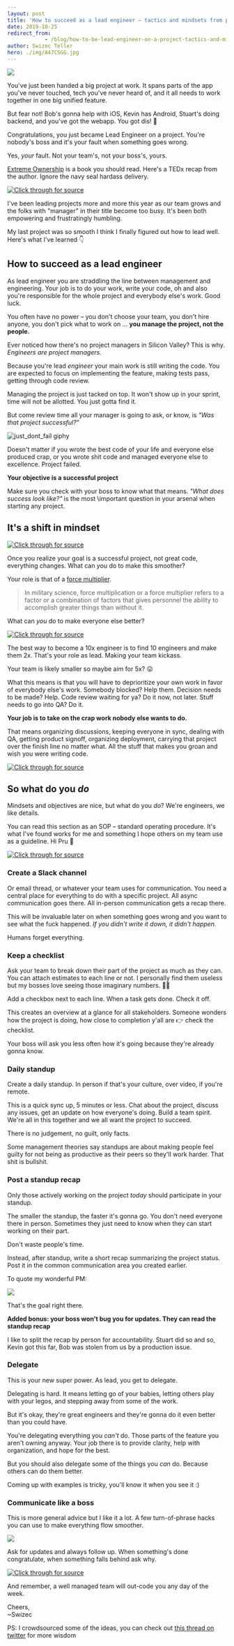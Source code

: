 ```yaml
---
layout: post
title: 'How to succeed as a lead engineer – tactics and mindsets from practice'
date: 2019-10-25
redirect_from: 
            - /blog/how-to-be-lead-engineer-on-a-project-tactics-and-mindsets-from-practice/swizec/9222
author: Swizec Teller
hero: ./img/A47CSGG.jpg
---
```

![](./img/A47CSGG.jpg)



You've just been handed a big project at work. It spans parts of the app you've never touched, tech you've never heard of, and it all needs to work together in one big unified feature.



But fear not! Bob's gonna help with iOS, Kevin has Android, Stuart's doing backend, and you've got the webapp. You got dis! 💪



Congratulations, you just became Lead Engineer on a project. You're nobody's boss and it's your fault when something goes wrong.



Yes, _your_ fault. Not your team's, not your boss's, yours.



[Extreme Ownership](https://echelonfront.com/extreme-ownership/) is a book you should read. Here's a TEDx recap from the author. Ignore the navy seal hardass delivery.





[![Click through for source](./img/techletter.app-screenshot-1572027740130.png)](https://www.youtube.com/watch?v=ljqra3BcqWM)





I've been leading projects more and more this year as our team grows and the folks with "manager" in their title become too busy. It's been both empowering and frustratingly humbling.



My last project was so smooth I think I finally figured out how to lead well. Here's what I've learned 👇



## How to succeed as a lead engineer



As lead engineer you are straddling the line between management and engineering. Your job is to do your work, write your code, oh and also you're responsible for the whole project and everybody else's work. Good luck.



You often have no power – you don't choose your team, you don't hire anyone, you don't pick what to work on ... **you manage the project, not the people.**



Ever noticed how there's no project managers in Silicon Valley? This is why. _Engineers are project managers._



Because you're lead _engineer_ your main work is still writing the code. You are expected to focus on implementing the feature, making tests pass, getting through code review.



Managing the project is just tacked on top. It won't show up in your sprint, time will not be allotted. You just gotta find it.



But come review time all your manager is going to ask, or know, is _"Was that project successful?"_



![just_dont_fail giphy](./img/media-8OSf1vXgE3M1h3dlOG-giphy-downsized-medium.gif)



Doesn't matter if you wrote the best code of your life and everyone else produced crap, or you wrote shit code and managed everyone else to excellence. Project failed.



**Your objective is a successful project**



Make sure you check with your boss to know what that means. _"What does success look like?"_ is the most \\important question in your arsenal when starting any project.



## It's a shift in mindset





[![Click through for source](./img/techletter.app-screenshot-1572027737150.png)](https://twitter.com/vranac/status/1187784205952045056)





Once you realize your goal is a successful project, not great code, everything changes. What can _you_ do to make this smoother?



Your role is that of a [force multiplier](https://en.wikipedia.org/wiki/Force_multiplication).



> In military science, force multiplication or a force multiplier refers to a factor or a combination of factors that gives personnel the ability to accomplish greater things than without it.



What can _you_ do to make everyone else better?





[![Click through for source](./img/techletter.app-screenshot-1572027737202.png)](https://twitter.com/Swizec/status/1177311199655915520)





The best way to become a 10x engineer is to find 10 engineers and make them 2x. That's your role as lead. Making your team kickass.



Your team is likely smaller so maybe aim for 5x? 😛



What this means is that you will have to deprioritize your own work in favor of everybody else's work. Somebody blocked? Help them. Decision needs to be made? Help. Code review waiting for ya? Do it now, not later. Stuff needs to go into QA? Do it.



**Your job is to take on the crap work nobody else wants to do.**



That means organizing discussions, keeping everyone in sync, dealing with QA, getting product signoff, organizing deployment, carrying that project over the finish line no matter what. All the stuff that makes you groan and wish you were writing code.





[![Click through for source](./img/techletter.app-screenshot-1572027737266.png)](https://twitter.com/Avodovnik/status/1187753343789289474)





## So what do you _do_



Mindsets and objectives are nice, but what do you _do_? We're engineers, we like details.



You can read this section as an SOP – standard operating procedure. It's what I've found works for me and something I hope others on my team use as a guideline. Hi Pru 👋





[![Click through for source](./img/techletter.app-screenshot-1572027737093.png)](https://twitter.com/mjsarfatti/status/1187751598610665478)





### Create a Slack channel



Or email thread, or whatever your team uses for communication. You need a central place for everything to do with a specific project. All async communication goes there. All in-person communication gets a recap there.



This will be invaluable later on when something goes wrong and you want to see what the fuck happened. _If you didn't write it down, it didn't happen._



Humans forget everything.



### Keep a checklist



Ask your team to break down their part of the project as much as they can. You can attach estimates to each line or not. I personally find them useless but my bosses love seeing those imaginary numbers. 🤷‍♀️



Add a checkbox next to each line. When a task gets done. Check it off.



This creates an overview at a glance for all stakeholders. Someone wonders how the project is doing, how close to completion y'all are 👉 check the checklist.



Your boss will ask you less often how it's going because they're already gonna know.



### Daily standup



Create a daily standup. In person if that's your culture, over video, if you're remote.



This is a quick sync up, 5 minutes or less. Chat about the project, discuss any issues, get an update on how everyone's doing. Build a team spirit. We're all in this together and we all want the project to succeed.



There is no judgement, no guilt, only facts.



Some management theories say standups are about making people feel guilty for not being as productive as their peers so they'll work harder. That shit is bullshit.



### Post a standup recap



Only those actively working on the project _today_ should participate in your standup.



The smaller the standup, the faster it's gonna go. You don't need everyone there in person. Sometimes they just need to know when they can start working on their part.



Don't waste people's time.



Instead, after standup, write a short recap summarizing the project status. Post it in the common communication area you created earlier.



To quote my wonderful PM:



![](./img/MPQs9B0.png)



That's the goal right there.



**Added bonus: your boss won't bug you for updates. They can read the standup recap**



I like to split the recap by person for accountability. Stuart did so and so, Kevin got this far, Bob was stolen from us by a production issue.



### Delegate



This is your new super power. As lead, you get to delegate.



Delegating is hard. It means letting go of your babies, letting others play with your legos, and stepping away from some of the work.



But it's okay, they're great engineers and they're gonna do it even better than you could have.



You're delegating everything you _can't_ do. Those parts of the feature you aren't owning anyway. Your job there is to provide clarity, help with organization, and hope for the best.



But you should also delegate some of the things you _can_ do. Because others can do them better.



Coming up with examples is tricky, you'll know it when you see it :)



### Communicate like a boss



This is more general advice but I like it a lot. A few turn-of-phrase hacks you can use to make everything flow smoother.



![](./img/0zIEH5X.png)



Ask for updates and always follow up. When something's done congratulate, when something falls behind ask why.





[![Click through for source](./img/techletter.app-screenshot-1572027737410.png)](https://twitter.com/cryptosledding/status/1187750296811909121)





And remember, a well managed team will out-code you any day of the week.



Cheers,  
~Swizec



PS: I crowdsourced some of the ideas, you can check out [this thread on twitter](https://twitter.com/Swizec/status/1187749487873183745) for more wisdom